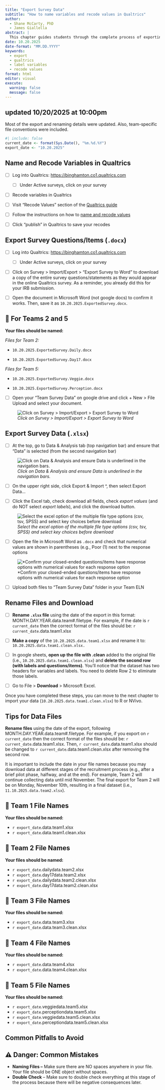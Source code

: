 ```yaml
---
title: "Export Survey Data"
subtitle: "How to name variables and recode values in Qualtrics"
author:
  - Shane McCarty, PhD
  - James Giallella
abstract: |
  This chapter guides students through the complete process of exporting survey data from Qualtrics for analysis in R (for quanitative track) or NVivo (for qualitative track). Researchers learn to prepare their data by naming variables and recoding values directly in Qualtrics before export, ensuring numerical values are properly assigned to response options. The chapter covers three essential exports: the survey instrument as a Word document for documentation, the raw dataset as an Excel file with numerical values, and a cleaned version with duplicate header rows removed. Researchers practice proper file naming conventions using date-stamped formats (MONTH.DAY.YEAR.data.team#.filetype) to track multiple data exports throughout their research project. By the end of this chapter, students will have properly formatted, team-specific datasets ready for import into data analysis software, following reproducible research standards for data management and version control.
date: 10.20.2025
date-format: "MM.DD.YYYY"
keywords:
  - export
  - qualtrics
  - label variables
  - recode values
format: html
editor: visual
execute:
  warning: false
  message: false
---
```


::: {.callout-caution collapse="true"}
## **updated 10/20/2025 at 10:00pm**

Most of the export and renaming details were updated. Also, team-specific file conventions were included.
:::

```r
#| include: false
current_date <- format(Sys.Date(), "%m.%d.%Y")
export_date <- "10.20.2025"
```

## Name and Recode Variables in Qualtrics

-   [ ] Log into Qualtrics: <https://binghamton.co1.qualtrics.com>

    -   [ ] Under Active surveys, click on your survey

-   [ ] Recode variables in Qualtrics

-   [ ] Visit "Recode Values" section of the [Qualtrics guide](https://www.qualtrics.com/support/survey-platform/survey-module/question-options/recode-values/)

-   [ ] Follow the instructions on how to [name and recode values](https://docs.google.com/document/d/15ynxeoIaLhABAAeDLJYV1MwQRwpI8LM24Zd3tOwxcFQ/edit?tab=t.0#heading=h.25d8wyh38wre)

-   [ ] Click "publish" in Qualtrics to save your recodes

## Export Survey Questions/Items (`.docx`)

-   [ ] Log into Qualtrics: <https://binghamton.co1.qualtrics.com>

    -   [ ] Under Active surveys, click on your survey

-   [ ] Click on Survey \> Import/Export \> "Export Survey to Word" to download a copy of the entire survey questions/statements as they would appear in the online Qualtrics survey. As a reminder, you already did this for your IRB submission.

-   [ ] Open the document in Microsoft Word (not google docs) to confirm it works. Then, save it as `10.20.2025.ExportedSurvey.docx`.

::: {.callout-note collapse="true"}
## 📁 For Teams 2 and 5

**Your files should be named:**

*Files for Team 2:*

-   `10.20.2025.ExportedSurvey.Daily.docx`

-   `10.20.2025.ExportedSurvey.Day17.docx`

*Files for Team 5:*

-   `10.20.2025.ExportedSurvey.Veggie.docx`

-   `10.20.2025.ExportedSurvey.Perception.docx`
:::

-   [ ] Open your "Team Survey Data" on google drive and click + New \> File Upload and select your document.

![*Click on Survey \> Import/Export \> Export Survey to Word*](images/export-survey.png)

## Export Survey Data (`.xlsx`)

-   [ ] At the top, go to Data & Analysis tab (top navigation bar) and ensure that "Data" is selected (from the second navigation bar)

![*Click on Data & Analysis and ensure Data is underlined in the navigation bars.*](images/export-navbar.png)

-   [ ] On the upper right side, click Export & Import \^, then select Export Data...

-   [ ] Click the Excel tab, check download all fields, check *export values* (and do NOT select *export labels*), and click the download button.

![*Select the excel option of the multiple file type options (csv, tsv, SPSS) and select key choices before download*](images/export-excel.png)

-   [ ] Open the file in Microsoft Word as `.docx` and check that numerical values are shown in parentheses (e.g., Poor (1) next to the response options

![\*Confirm your closed-ended questions/items have response options with numerical values for each response option](images/export-survey-recode.png)

-   [ ] Upload both files to "Team Survey Data" folder in your Team ELN

## Rename Files and Download

-   [ ] **Rename `.xlsx` file** using the date of the export in this format: MONTH.DAY.YEAR.data.team#.filetype. For example, if the date is `r current_date` then the correct format of the files should be: `r current_date`.data.team1.xlsx

-   [ ] **Make a copy** of the `10.20.2025.data.team1.xlsx` and rename it to: `10.20.2025.data.team1.clean.xlsx.`

-   [ ] In google sheets, **open up the file with .clean** added to the original file (i.e., `10.20.2025.data.team1.clean.xlsx`) and **delete the second row (with labels and questions/items)**. You'll notice that the dataset has two headers for variables and labels. You need to delete Row 2 to eliminate those labels.

-   [ ] Go to File \> **Download** \> Microsoft Excel.

Once you have completed these steps, you can move to the next chapter to import your data (`10.20.2025.data.team1.clean.xlsx`) to R or NVivo.

::: callout-tip
## Tips for Data Files

**Rename files** using the date of the export, following MONTH.DAY.YEAR.data.team#.filetype. For example, if you export on `r current_date` then the correct format of the files should be: `r current_date`.data.team1.xlsx. Then, `r current_date`.data.team1.xlsx should be changed to `r current_date`.data.team1.clean.xlsx after removing the second row.

It is important to include the date in your file names because you may download data at different stages of the recruitment process (e.g., after a brief pilot phase, halfway, and at the end). For example, Team 2 will continue collecting data until mid November. The final export for Team 2 will be on Monday, November 10th, resulting in a final dataset (i.e., `11.10.2025.data.team2.xlsx`).
:::

::: {.callout-note collapse="true"}
## 📁 Team 1 File Names

**Your files should be named:**

-   `r export_date`.data.team1.xlsx
-   `r export_date`.data.team1.clean.xlsx
:::

::: {.callout-note collapse="true"}
## 📁 Team 2 File Names

**Your files should be named:**

-   `r export_date`.dailydata.team2.xlsx
-   `r export_date`.day17data.team2.xlsx
-   `r export_date`.dailydata.team2.clean.xlsx
-   `r export_date`.day17data.team2.clean.xlsx
:::

::: {.callout-note collapse="true"}
## 📁 Team 3 File Names

**Your files should be named:**

-   `r export_date`.data.team3.xlsx
-   `r export_date`.data.team3.clean.xlsx
:::

::: {.callout-note collapse="true"}
## 📁 Team 4 File Names

**Your files should be named:**

-   `r export_date`.data.team4.xlsx
-   `r export_date`.data.team4.clean.xlsx
:::

::: {.callout-note collapse="true"}
## 📁 Team 5 File Names

**Your files should be named:**

-   `r export_date`.veggiedata.team5.xlsx
-   `r export_date`.perceptiondata.team5.xlsx
-   `r export_date`.veggiedata.team5.clean.xlsx
-   `r export_date`.perceptiondata.team5.clean.xlsx
:::

## Common Pitfalls to Avoid

::: {.callout-warning collapse="true"}
## ⚠️ Danger: Common Mistakes

-   **Naming Files –** Make sure there are NO spaces anywhere in your file. Your file should be ONE object without spaces.
-   **Double Check** – Make sure to double check everything at this stage of the process because there will be negative consequences later.
:::
